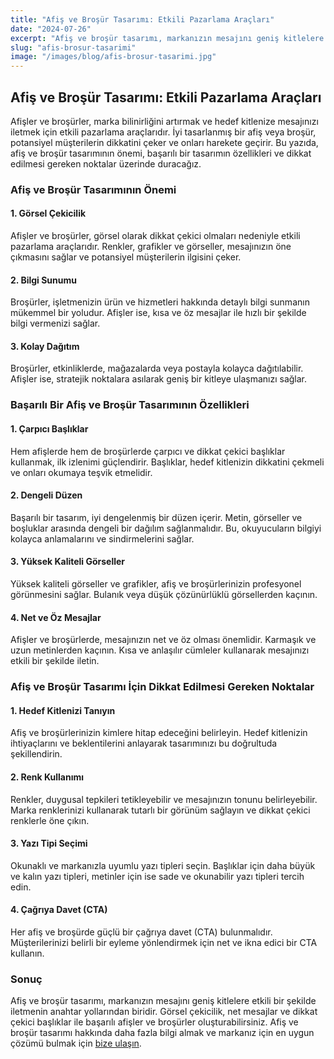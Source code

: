 ```yaml
---
title: "Afiş ve Broşür Tasarımı: Etkili Pazarlama Araçları"
date: "2024-07-26"
excerpt: "Afiş ve broşür tasarımı, markanızın mesajını geniş kitlelere etkili bir şekilde iletmenin anahtar yollarından biridir. Bu yazıda, afiş ve broşür tasarımının önemi ve başarılı tasarım ipuçlarını ele alacağız."
slug: "afis-brosur-tasarimi"
image: "/images/blog/afis-brosur-tasarimi.jpg"
---
```


## Afiş ve Broşür Tasarımı: Etkili Pazarlama Araçları

Afişler ve broşürler, marka bilinirliğini artırmak ve hedef kitlenize mesajınızı iletmek için etkili pazarlama araçlarıdır. İyi tasarlanmış bir afiş veya broşür, potansiyel müşterilerin dikkatini çeker ve onları harekete geçirir. Bu yazıda, afiş ve broşür tasarımının önemi, başarılı bir tasarımın özellikleri ve dikkat edilmesi gereken noktalar üzerinde duracağız.

### Afiş ve Broşür Tasarımının Önemi

#### 1. **Görsel Çekicilik**
Afişler ve broşürler, görsel olarak dikkat çekici olmaları nedeniyle etkili pazarlama araçlarıdır. Renkler, grafikler ve görseller, mesajınızın öne çıkmasını sağlar ve potansiyel müşterilerin ilgisini çeker.

#### 2. **Bilgi Sunumu**
Broşürler, işletmenizin ürün ve hizmetleri hakkında detaylı bilgi sunmanın mükemmel bir yoludur. Afişler ise, kısa ve öz mesajlar ile hızlı bir şekilde bilgi vermenizi sağlar.

#### 3. **Kolay Dağıtım**
Broşürler, etkinliklerde, mağazalarda veya postayla kolayca dağıtılabilir. Afişler ise, stratejik noktalara asılarak geniş bir kitleye ulaşmanızı sağlar.

### Başarılı Bir Afiş ve Broşür Tasarımının Özellikleri

#### 1. **Çarpıcı Başlıklar**
Hem afişlerde hem de broşürlerde çarpıcı ve dikkat çekici başlıklar kullanmak, ilk izlenimi güçlendirir. Başlıklar, hedef kitlenizin dikkatini çekmeli ve onları okumaya teşvik etmelidir.

#### 2. **Dengeli Düzen**
Başarılı bir tasarım, iyi dengelenmiş bir düzen içerir. Metin, görseller ve boşluklar arasında dengeli bir dağılım sağlanmalıdır. Bu, okuyucuların bilgiyi kolayca anlamalarını ve sindirmelerini sağlar.

#### 3. **Yüksek Kaliteli Görseller**
Yüksek kaliteli görseller ve grafikler, afiş ve broşürlerinizin profesyonel görünmesini sağlar. Bulanık veya düşük çözünürlüklü görsellerden kaçının.

#### 4. **Net ve Öz Mesajlar**
Afişler ve broşürlerde, mesajınızın net ve öz olması önemlidir. Karmaşık ve uzun metinlerden kaçının. Kısa ve anlaşılır cümleler kullanarak mesajınızı etkili bir şekilde iletin.

### Afiş ve Broşür Tasarımı İçin Dikkat Edilmesi Gereken Noktalar

#### 1. **Hedef Kitlenizi Tanıyın**
Afiş ve broşürlerinizin kimlere hitap edeceğini belirleyin. Hedef kitlenizin ihtiyaçlarını ve beklentilerini anlayarak tasarımınızı bu doğrultuda şekillendirin.

#### 2. **Renk Kullanımı**
Renkler, duygusal tepkileri tetikleyebilir ve mesajınızın tonunu belirleyebilir. Marka renklerinizi kullanarak tutarlı bir görünüm sağlayın ve dikkat çekici renklerle öne çıkın.

#### 3. **Yazı Tipi Seçimi**
Okunaklı ve markanızla uyumlu yazı tipleri seçin. Başlıklar için daha büyük ve kalın yazı tipleri, metinler için ise sade ve okunabilir yazı tipleri tercih edin.

#### 4. **Çağrıya Davet (CTA)**
Her afiş ve broşürde güçlü bir çağrıya davet (CTA) bulunmalıdır. Müşterilerinizi belirli bir eyleme yönlendirmek için net ve ikna edici bir CTA kullanın.

### Sonuç

Afiş ve broşür tasarımı, markanızın mesajını geniş kitlelere etkili bir şekilde iletmenin anahtar yollarından biridir. Görsel çekicilik, net mesajlar ve dikkat çekici başlıklar ile başarılı afişler ve broşürler oluşturabilirsiniz. Afiş ve broşür tasarımı hakkında daha fazla bilgi almak ve markanız için en uygun çözümü bulmak için [bize ulaşın](mailto:info@sirketiniz.com).

